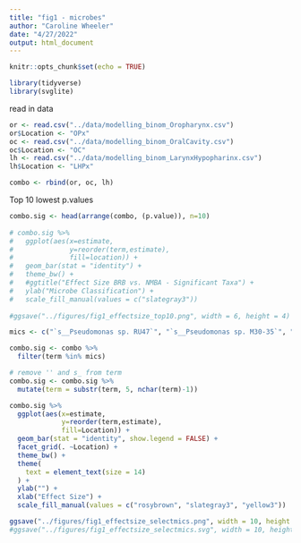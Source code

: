 ```yaml
---
title: "fig1 - microbes"
author: "Caroline Wheeler"
date: "4/27/2022"
output: html_document
---
```


```r
knitr::opts_chunk$set(echo = TRUE)

library(tidyverse)
library(svglite)
```

read in data
```r
or <- read.csv("../data/modelling_binom_Oropharynx.csv")
or$Location <- "OPx"
oc <- read.csv("../data/modelling_binom_OralCavity.csv")
oc$Location <- "OC"
lh <- read.csv("../data/modelling_binom_LarynxHypopharinx.csv")
lh$Location <- "LHPx"

combo <- rbind(or, oc, lh)
```

Top 10 lowest p.values
```r
combo.sig <- head(arrange(combo, (p.value)), n=10)
  
# combo.sig %>%
#   ggplot(aes(x=estimate,
#              y=reorder(term,estimate),
#              fill=location)) + 
#   geom_bar(stat = "identity") + 
#   theme_bw() + 
#   #ggtitle("Effect Size BRB vs. NMBA - Significant Taxa") +
#   ylab("Microbe Classification") +
#   scale_fill_manual(values = c("slategray3")) 
 
#ggsave("../figures/fig1_effectsize_top10.png", width = 6, height = 4)
```

```r
mics <- c("`s__Pseudomonas sp. RU47`", "`s__Pseudomonas sp. M30-35`", "`s__Pseudomonas mandelii`", "`s__Pseudomonas mandelii`", "`s__Pseudomonas frederiksbergensis`", "`s__Pseudomonas libanensis`", "`s__Porphyromonas gingivalis`", "`s__Filifactor alocis`", "`s__Helicobacter pylori`", "`s__Actinomyces naeslundii`", "`s__Actinomyces sp. oral taxon 414`", "`s__Actinomyces sp. 2129`", "`s__Sulfurimonas gotlandica`", "`s__Sulfurimonas sp. 1-1N`")

combo.sig <- combo %>%
  filter(term %in% mics)

# remove '' and s_ from term
combo.sig <- combo.sig %>%
  mutate(term = substr(term, 5, nchar(term)-1))

combo.sig %>%
  ggplot(aes(x=estimate,
             y=reorder(term,estimate),
             fill=Location)) + 
  geom_bar(stat = "identity", show.legend = FALSE) + 
  facet_grid(. ~Location) +
  theme_bw() + 
  theme(
    text = element_text(size = 14)
  ) +
  ylab("") +
  xlab("Effect Size") +
  scale_fill_manual(values = c("rosybrown", "slategray3", "yellow3")) 

ggsave("../figures/fig1_effectsize_selectmics.png", width = 10, height = 4)
#ggsave("../figures/fig1_effectsize_selectmics.svg", width = 10, height = 4)
```





